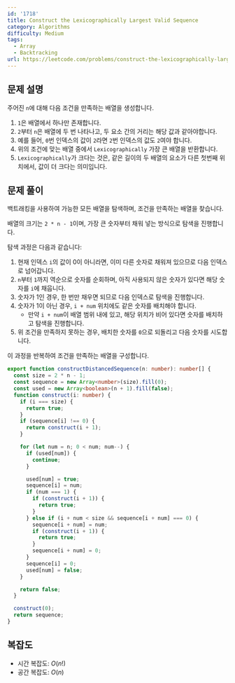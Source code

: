 ```yaml
---
id: '1718'
title: Construct the Lexicographically Largest Valid Sequence
category: Algorithms
difficulty: Medium
tags:
  - Array
  - Backtracking
url: https://leetcode.com/problems/construct-the-lexicographically-largest-valid-sequence
---
```


## 문제 설명

주어진 `n`에 대해 다음 조건을 만족하는 배열을 생성합니다.

1. `1`은 배열에서 하나만 존재합니다.
2. `2`부터 `n`은 배열에 두 번 나타나고, 두 요소 간의 거리는 해당 값과 같아야합니다.
3. 예를 들어, `0`번 인덱스의 값이 `2`라면 `2`번 인덱스의 값도 `2`여야 합니다.
4. 위의 조건에 맞는 배열 중에서 `Lexicographically` 가장 큰 배열을 반환합니다.
5. `Lexicographically`가 크다는 것은, 같은 길이의 두 배열의 요소가 다른 첫번째 위치에서, 값이 더 크다는 의미입니다.

## 문제 풀이

백트래킹을 사용하여 가능한 모든 배열을 탐색하며, 조건을 만족하는 배열을 찾습니다.

배열의 크기는 `2 * n - 1`이며, 가장 큰 숫자부터 채워 넣는 방식으로 탐색을 진행합니다.

탐색 과정은 다음과 같습니다:

1. 현재 인덱스 `i`의 값이 0이 아니라면, 이미 다른 숫자로 채워져 있으므로 다음 인덱스로 넘어갑니다.
2. `n`부터 `1`까지 역순으로 숫자를 순회하며, 아직 사용되지 않은 숫자가 있다면 해당 숫자를 `i`에 채웁니다.
3. 숫자가 1인 경우, 한 번만 채우면 되므로 다음 인덱스로 탐색을 진행합니다.
4. 숫자가 1이 아닌 경우, `i + num` 위치에도 같은 숫자를 배치해야 합니다.
   - 만약 `i + num`이 배열 범위 내에 있고, 해당 위치가 비어 있다면 숫자를 배치하고 탐색을 진행합니다.
5. 위 조건을 만족하지 못하는 경우, 배치한 숫자를 `0`으로 되돌리고 다음 숫자를 시도합니다.

이 과정을 반복하여 조건을 만족하는 배열을 구성합니다.

```typescript filename="solution.ts" copy
export function constructDistancedSequence(n: number): number[] {
  const size = 2 * n - 1;
  const sequence = new Array<number>(size).fill(0);
  const used = new Array<boolean>(n + 1).fill(false);
  function construct(i: number) {
    if (i === size) {
      return true;
    }
    if (sequence[i] !== 0) {
      return construct(i + 1);
    }

    for (let num = n; 0 < num; num--) {
      if (used[num]) {
        continue;
      }

      used[num] = true;
      sequence[i] = num;
      if (num === 1) {
        if (construct(i + 1)) {
          return true;
        }
      } else if (i + num < size && sequence[i + num] === 0) {
        sequence[i + num] = num;
        if (construct(i + 1)) {
          return true;
        }
        sequence[i + num] = 0;
      }
      sequence[i] = 0;
      used[num] = false;
    }

    return false;
  }

  construct(0);
  return sequence;
}
```

## 복잡도

- 시간 복잡도: $O(n!)$
- 공간 복잡도: $O(n)$
